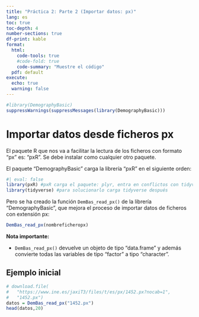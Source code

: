 ```yaml
---
title: "Práctica 2: Parte 2 (Importar datos: px)"
lang: es
toc: true
toc-depth: 4
number-sections: true
df-print: kable
format:
  html:
    code-tools: true
    #code-fold: true
    code-summary: "Muestre el código"
  pdf: default
execute: 
  echo: true
  warning: false
---
```



\bigskip

```r
#library(DemographyBasic)
suppressWarnings(suppressMessages(library(DemographyBasic)))
```


# Importar datos desde ficheros px

El paquete R que nos va a facilitar la lectura de los ficheros con formato "px" es: "pxR". Se debe instalar como cualquier otro paquete.

:::{.callout-note}
El paquete "DemographyBasic" carga la librería "pxR" en el siguiente orden:

```r
#| eval: false
library(pxR) #pxR carga el paquete: plyr, entra en conflictos con tidyverse
library(tidyverse) #para solucionarlo carga tidyverse después
```
:::

Pero se ha creado la función `DemBas_read_px()` de la librería "DemographyBasic", que mejora el proceso de importar datos de ficheros con extensión px:

```r
DemBas_read_px(nombreficheropx)
```

**Nota importante:** 

- `DemBas_read_px()` devuelve un objeto de tipo "data.frame" y además convierte todas las variables de tipo "factor" a tipo "character". 


## Ejemplo inicial


```r
# download.file(
#   "https://www.ine.es/jaxiT3/files/t/es/px/1452.px?nocab=1",
#   "1452.px")
datos = DemBas_read_px("1452.px")
head(datos,20)
```

